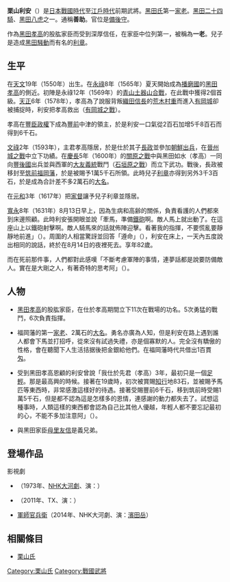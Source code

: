 {{unreferenced|time=2014-04-18T05:42:33+00:00}}
{{japanese|japanese=栗山 利安|kana=くりやま としやす|romaji=Kuriyama Toshiyasu}}
'''栗山利安'''（{{bd|1550年||1631年|9月10日}}）是[[日本戰國時代|日本戰國時代]]至[[江戶時代|江戶時代]]前期武將。[[黑田氏|黑田氏]]第一[[家老|家老]]。[[黑田二十四騎|黑田二十四騎]]、[[黑田八虎|黑田八虎]]之一。通稱'''善助'''。官位是[[備後守|備後守]]。

作為[[黑田孝高|黑田孝高]]的股肱家臣而受到深厚信任，在家臣中位列第一，被稱為'''一老'''。兒子是造成[[黑田騒動|黑田騒動]]而有名的[[栗山利章|利章]]。

== 生平 ==
在[[天文_(後奈良天皇)|天文]]19年（1550年）出生。在[[永祿|永祿]]8年（1565年）夏天開始成為[[播磨國|播磨國]]的[[黑田孝高|黑田孝高]]的側近。初陣是永祿12年（1569年）的[[青山土器山合戰|青山土器山合戰]]，在此戰中獲得2個首級。[[天正_(日本)|天正]]6年（1578年），孝高為了說服背叛[[織田信長|織田信長]]的[[荒木村重|荒木村重]]而進入[[有岡城|有岡城]]卻被捕捉時，利安把孝高救出（[[有岡城之戰|有岡城之戰]]）。

孝高在[[豐臣政權|豐臣政權]]下成為[[豐前|豐前]]中津的領主，於是利安一口氣從2百石加增5千8百石而得到6千石。

[[文祿|文祿]]2年（1593年），主君孝高隱居，於是仕於其子[[黑田長政|長政]]並參加[[文祿慶長之役|朝鮮出兵]]，在[[晉州城之戰|晉州城之戰]]中立下功績。在[[慶長|慶長]]5年（1600年）的[[關原之戰|關原之戰]]中與黑田如水（孝高）一同向[[豐後國|豐後國]]出兵並與西軍的[[大友義統|大友義統]]戰鬥（[[石垣原之戰|石垣原之戰]]）而立下武功。戰後，長政被移封至[[筑前|筑前]][[福岡藩|福岡藩]]，於是被賜予1萬5千石所領。此時兒子[[栗山利章|利章]]亦得到另外3千3百石，於是成為合計差不多2萬石的[[大名_(稱謂)|大名]]。

在[[元和_(日本)|元和]]3年（1617年）把[[家督|家督]]讓予兒子利章並隱居。

[[寬永|寬永]]8年（1631年）8月13日早上，因為生病和高齢的關係，負責看護的人們都來到床邊照顧。此時利安張開眼並說「牽馬，準備[[鐵砲|鐵砲]]啊。敵人馬上就出動了。在這座山上以鐵砲射擊啊。敵人騎馬來的話就佈陣迎擊。看著我的指揮，不要慌亂要靜靜地前進」（{{lang|ja|馬をひけ、鉄砲を用意せよ。あれに敵が出たぞ。あの山に鉄砲を上げて撃たせよ。敵の騎馬が来たら、折り敷いて迎え撃て。わしの采配を見て、慌てず静々とかかれ}}）。周圍的人相當驚訝並回答「遵命」（{{lang|ja|かしこまりました}}），利安在床上，一天內五度說出相同的說話，終於在8月14日的夜裡死去。享年82歲。

而在死前那件事，人們都對此感嘆「不斷考慮軍陣的事情，連夢話都是說要防備敵人。實在是大剛之人，有著奇特的思考阿」（{{lang|ja|絶えず軍陣の事を考え、敵に備えていた事がこの譫言でわかる。大剛の人、奇特な一念かな}}）。

== 人物 ==
*[[黑田孝高|黑田孝高]]的股肱家臣，在仕於孝高期間立下11次在戰場的功名。5次勇猛的戰鬥，6次負責指揮。

*福岡藩的第一[[家老|家老]]、2萬石的[[大名_(稱謂)|大名]]。勇名亦廣為人知，但是利安在路上遇到誰人都會下馬並打招呼，從來沒有試過失禮，亦是個寡默的人。完全沒有驕傲的性格，會在聽聞下人生活拮据後把金銀給他們。在福岡藩時代共借出1百貫[[匁|匁]]。

*受到黑田孝高恩顧的利安曾說「我仕於先君（孝高）3年，最初只是一個[[足輕|足輕]]。那是最高興的時候。接著在19歲時，初次被賞賜[[知行|知行]]地83石，並被賜予馬匹等東西時，非常感激這樣好的待遇。接著受賜豐前6千石，移到筑前時受賜1萬5千石，但是都不認為這是怎樣多的恩情，連感謝的動力都失去了。試想這種事時，人類這樣的東西都會認為自己比其他人優越，年輕人都不要忘記最初的心，不能不多加注意阿」（{{lang|ja|わしは先君に仕えて3年目に初めて足軽の小者を1人もらった。これが1番嬉しかった。次は19歳の時、初めて知行地を貰い、83石にそえて馬・物の具などを賜った事で、その懇ろな処遇に感激した。次に豊前で6000石を賜った。筑前へ移った時には1万5000石を賜ったが、これなどはあまり恩とも思わず、かたじけないという気も起こらなかった。これをもって見ると、とかく人間というものは付け上がるものだから、若者たちは初心を忘れぬように、よく注意しなければならぬよ}}）。

*與黑田家臣[[母里友信|母里友信]]是義兄弟。

== 登場作品 ==
;影視劇
*{{tsl|ja|国盗り物語 (NHK大河ドラマ)|国盜物語}}（1973年、[[NHK大河劇|NHK大河劇]]、演：{{tsl|ja|岩下浩}}）
*{{tsl|ja|戦国疾風伝 二人の軍師 秀吉に天下を獲らせた男たち|戰國疾風傳 二人軍師}}（2011年、TX、演：{{tsl|ja|林泰文}}）
*[[軍師官兵衛|軍師官兵衛]]（2014年、NHK大河劇、演：[[濱田岳|濱田岳]]）

== 相關條目 ==
*[[栗山氏|栗山氏]]

[[Category:栗山氏|Category:栗山氏]]
[[Category:戰國武將|Category:戰國武將]]